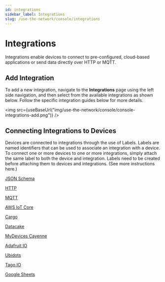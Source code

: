 ```yaml
---
id: integrations
sidebar_label: Integrations
slug: /use-the-network/console/integrations
---
```


# Integrations


Integrations enable devices to connect to pre-configured, cloud-based
applications or send data directly over HTTP or MQTT.

## Add Integration

To add a new integration, navigate to the **Integrations** page using the left
side navigation, and then select from the available integrations as shown below.
Follow the specific integration guides below for more details.

<img
  src={useBaseUrl("img/use-the-network/console/console-integrations-add.png")}
/>

## Connecting Integrations to Devices

Devices are connected to integrations through the use of Labels. Labels are
named identifiers that can be used to associate an integration with a device. To
connect one or more devices to one or more integrations, simply attach the same
label to both the device and integration. Labels need to be created before
attaching them to devices and integrations. \(See more instructions here.\)

[JSON Schema](/use-the-network/console/integrations/json-schema)

[HTTP](/use-the-network/console/integrations/http)

[MQTT](/use-the-network/console/integrations/mqtt)

[AWS IoT Core](/use-the-network/console/integrations/aws-iot-core)

[Cargo](/use-the-network/console/integrations/cargo)

[Datacake](/use-the-network/console/integrations/datacake)

[MyDevices Cayenne](/use-the-network/console/integrations/mydevices-cayenne)

[Adafruit IO](/use-the-network/console/integrations/adafruitio)

[Ubidots](/use-the-network/console/integrations/ubidots)

[Tago.IO](/use-the-network/console/integrations/tago)

[Google Sheets](/use-the-network/console/integrations/google-sheets)
